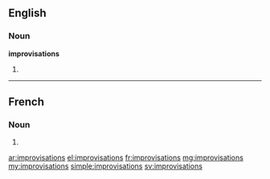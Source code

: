 ==English==

===Noun===
'''improvisations'''

# {{plural of|improvisation}}

----

==French==

===Noun===
{{head|fr|g=f-p}}

# {{plural of|improvisation|lang=fr}}

[[ar:improvisations]]
[[el:improvisations]]
[[fr:improvisations]]
[[mg:improvisations]]
[[my:improvisations]]
[[simple:improvisations]]
[[sv:improvisations]]